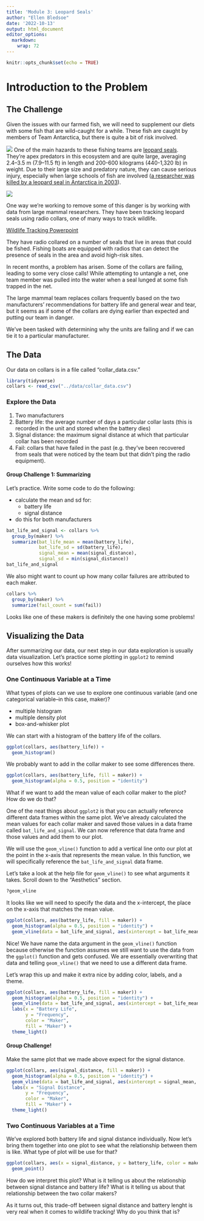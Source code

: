```yaml
---
title: 'Module 3: Leopard Seals'
author: "Ellen Bledsoe"
date: '2022-10-13'
output: html_document
editor_options: 
  markdown: 
    wrap: 72
---
```


```r
knitr::opts_chunk$set(echo = TRUE)
```

# Introduction to the Problem

## The Challenge

Given the issues with our farmed fish, we will need to supplement our
diets with some fish that are wild-caught for a while. These fish are
caught by members of Team Antarctica, but there is quite a bit of risk
involved.

![](seal2.jpeg) One of the main hazards to these fishing teams are
[leopard seals](https://en.wikipedia.org/wiki/Leopard_seal). They're
apex predators in this ecosystem and are quite large, averaging 2.4--3.5
m (7.9--11.5 ft) in length and 200-600 kilograms (440-1,320 lb) in
weight. Due to their large size and predatory nature, they can cause
serious injury, especially when large schools of fish are involved ([a
researcher was killed by a leopard seal in Antarctica in
2003](https://www.theguardian.com/uk/2003/jul/24/science.highereducation)).

![](seal3.jpeg)

One way we're working to remove some of this danger is by working with
data from large mammal researchers. They have been tracking leopard
seals using radio collars, one of many ways to track wildlife.

[Wildlife Tracking
Powerpoint](https://docs.google.com/presentation/d/1n-rPHVoB9tydIj_yEQ1TxGTHXn6VWaliRbOszRnbCoc/edit#slide=id.g16730a957e3_0_20)

They have radio collared on a number of seals that live in areas that
could be fished. Fishing boats are equipped with radios that can detect
the presence of seals in the area and avoid high-risk sites.

In recent months, a problem has arisen. Some of the collars are failing,
leading to some very close calls! While attempting to untangle a net,
one team member was pulled into the water when a seal lunged at some
fish trapped in the net.

The large mammal team replaces collars frequently based on the two
manufacturers' recommendations for battery life and general wear and
tear, but it seems as if some of the collars are dying earlier than
expected and putting our team in danger.

We've been tasked with determining why the units are failing and if we
can tie it to a particular manufacturer.

## The Data

Our data on collars is in a file called "collar_data.csv."

```r
library(tidyverse)
collars <- read_csv("../data/collar_data.csv")
```

### Explore the Data

1.  Two manufacturers
2.  Battery life: the average number of days a particular collar lasts
    (this is recorded in the unit and stored when the battery dies)
3.  Signal distance: the maximum signal distance at which that
    particular collar has been recorded
4.  Fail: collars that have failed in the past (e.g. they've been
    recovered from seals that were noticed by the team but that didn't
    ping the radio equipment).

#### Group Challenge 1: Summarizing

Let's practice. Write some code to do the following:

-   calculate the mean and sd for:
    -   battery life
    -   signal distance
-   do this for both manufacturers

```r
bat_life_and_signal <- collars %>%
  group_by(maker) %>%
  summarize(bat_life_mean = mean(battery_life),
            bat_life_sd = sd(battery_life),
            signal_mean = mean(signal_distance),
            signal_sd = min(signal_distance)) 
bat_life_and_signal
```

We also might want to count up how many collar failures are attributed
to each maker.

```r
collars %>% 
  group_by(maker) %>% 
  summarize(fail_count = sum(fail))
```

Looks like one of these makers is definitely the one having some
problems!

## Visualizing the Data

After summarizing our data, our next step in our data exploration is
usually data visualization. Let's practice some plotting in `ggplot2` to
remind ourselves how this works!

### One Continuous Variable at a Time

What types of plots can we use to explore one continuous variable (and
one categorical variable--in this case, maker)?

-   multiple histogram
-   multiple density plot
-   box-and-whisker plot

We can start with a histogram of the battery life of the collars.

```r
ggplot(collars, aes(battery_life)) +
  geom_histogram()
```

We probably want to add in the collar maker to see some differences
there.

```r
ggplot(collars, aes(battery_life, fill = maker)) +
  geom_histogram(alpha = 0.5, position = "identity")
```

What if we want to add the mean value of each collar maker to the plot?
How do we do that?

One of the neat things about `ggplot2` is that you can actually
reference different data frames within the same plot. We've already
calculated the mean values for each collar maker and saved those values
in a data frame called `bat_life_and_signal`. We can now reference that
data frame and those values and add them to our plot.

We will use the `geom_vline()` function to add a vertical line onto our
plot at the point in the x-axis that represents the mean value. In this
function, we will specifically reference the `bat_life_and_signal` data
frame.

Let's take a look at the help file for `geom_vline()` to see what
arguments it takes. Scroll down to the "Aesthetics" section.

```r
?geom_vline
```

It looks like we will need to specify the data and the x-intercept, the
place on the x-axis that matches the mean value.

```r
ggplot(collars, aes(battery_life, fill = maker)) +
  geom_histogram(alpha = 0.5, position = "identity") +
  geom_vline(data = bat_life_and_signal, aes(xintercept = bat_life_mean))
```

Nice! We have name the data argument in the `geom_vline()` function
because otherwise the function assumes we still want to use the data
from the `ggplot()` function and gets confused. We are essentially
overwriting that data and telling `geom_vline()` that we need to use a
different data frame.

Let's wrap this up and make it extra nice by adding color, labels, and a
theme.

```r
ggplot(collars, aes(battery_life, fill = maker)) +
  geom_histogram(alpha = 0.5, position = "identity") +
  geom_vline(data = bat_life_and_signal, aes(xintercept = bat_life_mean, color = maker)) + 
  labs(x = "Battery Life",
       y = "Frequency",
       color = "Maker",
       fill = "Maker") +
  theme_light()
```

#### Group Challenge!

Make the same plot that we made above expect for the signal distance.

```r
ggplot(collars, aes(signal_distance, fill = maker)) +
  geom_histogram(alpha = 0.5, position = "identity") +
  geom_vline(data = bat_life_and_signal, aes(xintercept = signal_mean, color = maker)) + 
  labs(x = "Signal Distance",
       y = "Frequency",
       color = "Maker",
       fill = "Maker") +
  theme_light()
```

### Two Continuous Variables at a Time

We've explored both battery life and signal distance individually. Now
let's bring them together into one plot to see what the relationship
between them is like. What type of plot will be use for that?

```r
ggplot(collars, aes(x = signal_distance, y = battery_life, color = maker)) +
  geom_point()
```

How do we interpret this plot? What is it telling us about the
relationship between signal distance and battery life? What is it
telling us about that relationship between the two collar makers?

As it turns out, this trade-off between signal distance and battery
lenght is very real when it comes to wildlife tracking! Why do you think
that is?
